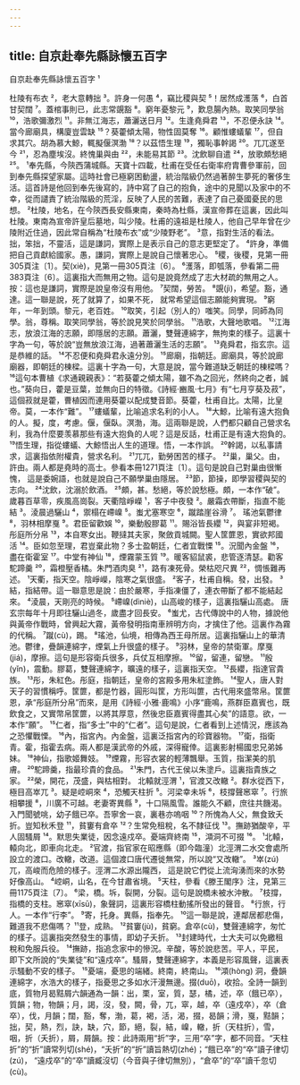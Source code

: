 ```yaml
---
---
---
```

title: 自京赴奉先縣詠懷五百字
---




自京赴奉先縣詠懷五百字 ¹

杜陵有布衣 ²，老大意轉拙 ³。許身一何愚 ⁴，竊比稷與契 ⁵！居然成濩落 ⁶，白首甘契闊 ⁷。蓋棺事則已，此志常覬豁 ⁸。窮年憂黎元 ⁹，歎息腸內熱。取笑同學翁 ¹⁰，浩歌彌激烈 ¹¹。非無江海志，蕭灑送日月 ¹²。生逢堯舜君 ¹³，不忍便永訣 ¹⁴。當今廊廟具，構廈豈雲缺 ¹⁵？葵藿傾太陽，物性固莫奪 ¹⁶。顧惟螻蟻輩 ¹⁷，但自求其穴。胡為慕大鯨，輒擬偃溟渤 ¹⁸？以茲悟生理 ¹⁹，獨恥事幹謁 ²⁰。兀兀遂至今 ²¹，忍為塵埃沒。終愧巢與由 ²²，未能易其節 ²³。沈飲聊自遣 ²⁴，放歌頗愁絕 ²⁵。 ¹奉先縣，今陝西蒲城縣。天寶十四載，杜甫在受任右衛率府胄曹參軍前，回到奉先縣探望家屬。這時社會已極窮困動盪，統治階級仍然過著醉生夢死的奢侈生活。這首詩是他回到奉先後寫的，詩中寫了自己的抱負，途中的見聞以及家中的不幸，從而譴責了統治階級的荒淫，反映了人民的苦難，表達了自己憂國憂民的思想。 ²杜陵，地名，在今陝西長安縣東南，秦時為杜縣，漢宣帝葬在這裏，因此叫杜陵。東南為宣帝許皇后墓地，叫少陵。杜甫的遠祖是杜陵人，他自己早年曾在少陵附近住過，因此常自稱為“杜陵布衣”或“少陵野老”。 ³意，指對生活的看法。拙，笨拙，不靈活，這是謙詞，實際上是表示自己的意志更堅定了。 ⁴許身，準備把自己貢獻給國家。愚，謙詞，實際上是說自己懷著忠心。 ⁵稷，後稷，見第一冊305頁注〔1〕。契(xiè)，見第一冊305頁注〔6〕。 ⁶濩落，即瓠落，參看第二冊383頁注〔6〕。這裏指大而無用之物。這句是說竟然成了志大材疏的無用之人。按：這也是謙詞，實際是說皇帝沒有用他。 ⁷契闊，勞苦。 ⁸覬(jì)，希望。豁，通達。這一聯是說，死了就算了，如果不死， 就常希望這個志願能夠實現。 ⁹窮年，一年到頭。黎元，老百姓。 ¹⁰取笑，引起（別人的）嗤笑。同學，同師為同學。翁，尊稱。取笑同學翁，等於說見笑於同學翁。 ¹¹浩歌，大聲地歌唱。 ¹²江海志，放浪江海的志願，即隱居的志願。蕭灑，雙聲連綿字，無拘束的樣子。這裏十字為一句，等於說“豈無放浪江海，過著蕭灑生活的志願”。 ¹³堯舜君，指玄宗。這是恭維的話。 ¹⁴不忍便和堯舜君永遠分別。 ¹⁵廊廟，指朝廷。廊廟具，等於說廊廟器，即朝廷的棟樑。這裏十字為一句，大意是說，當今難道缺乏朝廷的棟樑嗎？ ¹⁶這句本曹植《求通親親表》：“若葵藿之傾太陽，雖不為之回光，然終向之者，誠也。”葵向日，藿是豆葉，並無向日的特徵。《詩經·豳風·七月》有“七月亨葵及菽”，這個菽就是藿，曹植因而連用葵藿以配成雙音節。葵藿，杜甫自比。太陽，比皇帝。莫，一本作“難”。 ¹⁷螻蟻輩，比喻追求名利的小人。 ¹⁸大鯨，比喻有遠大抱負的人。擬，度，考慮。偃，偃臥。溟渤，海。這兩聯是說，人們都只顧自己營求名利，我為什麼要羡慕那些有遠大抱負的人呢？這是反話，杜甫正是有遠大抱負的。 ¹⁹悟生理，指從螻蟻、大鯨悟出人生的道理。悟，一本作誤。 ²⁰幹謁，以私事請求，這裏指依附權貴，營求名利。 ²¹兀兀，勤勞困苦的樣子。 ²²巢，巢父。由，許由。兩人都是堯時的高士。參看本冊1271頁注〔1〕。這句是說自己對巢由很慚愧， 這是委婉語，也就是說自己不願學巢由隱居。 ²³節，節操，即學習稷與契的志向。 ²⁴沈飲，沈溺於飲酒。 ²⁵頗，甚。愁絕，等於說愁極。頗，一本作“破”。 歲暮百草零，疾風高崗裂。天衢陰崢嶸 ¹，客子中夜發 ²。嚴霜衣帶斷，指直不能結 ³。淩晨過驪山 ⁴，禦榻在嵽嵲 ⁵。蚩尤塞寒空 ⁶，蹴踏崖谷滑 ⁷。 瑤池氣鬱律 ⁸，羽林相摩戛 ⁹。君臣留歡娛 ¹⁰，樂動殷膠葛 ¹¹。賜浴皆長纓 ¹²，與宴非短褐。彤庭所分帛 ¹³，本自寒女出。鞭撻其夫家，聚斂貢城闕。聖人筐篚恩，實欲邦國活 ¹⁴。臣如忽至理，君豈棄此物？多士盈朝廷，仁者宜戰慄 ¹⁵。況聞內金盤 ¹⁶，盡在衛霍室 ¹⁷。中堂有神仙 ¹⁸，煙霧蒙玉質 ¹⁹。暖客貂鼠裘，悲管逐清瑟。勸客駝蹄羹 ²⁰，霜橙壓香橘。朱門酒肉臭 ²¹，路有凍死骨。榮枯咫尺異 ²²，惆悵難再述。 ¹天衢，指天空。陰崢嶸，陰寒之氣很盛。 ²客子，杜甫自稱。發，出發。 ³結，指結帶。這一聯意思是說：由於嚴寒，手指凍僵了，連衣帶斷了都不能結起來。 ⁴淩晨，天剛亮的時候。 ⁵嵽嵲(dìniè)，山高峻的樣子，這裏指驪山高處。 唐玄宗每年十月即往驪山過冬，歲盡才回長安。 ⁶蚩尤，古代傳說中的人物，據說他與黃帝作戰時，曾興起大霧，黃帝發明指南車辨明方向，才擒住了他。這裏作為霧的代稱。 ⁷蹴(cù)，踢。 ⁸瑤池，仙境，相傳為西王母所居。這裏指驪山上的華清池。鬱律，疊韻連綿字，煙氣上升很盛的樣子。 ⁹羽林，皇帝的禁衛軍。摩戛(jiá)，摩擦。這句是形容衛兵很多，兵仗互相摩擦。 ¹⁰留，留連，留戀。 ¹¹殷(yǐn)，震動。膠葛，雙聲連綿字，曠遠的樣子，這裏指天空。 ¹²長纓，指達官貴族。 ¹³彤，朱紅色。彤庭，指朝廷，皇帝的宮殿多用朱紅塗飾。 ¹⁴聖人，唐人對天子的習慣稱呼。筐篚，都是竹器，圓形叫筐，方形叫篚，古代用來盛幣帛。筐篚恩，承“彤庭所分帛”而來，是用《詩經·小雅·鹿鳴》小序“鹿鳴，燕群臣嘉賓也，既飲食之，又實幣帛筐篚，以將其厚意，然後忠臣嘉賓得盡其心矣”的語意。欲，一本作“願”。 ¹⁵仁者，指“多士”中的“仁者”。這句是說，仁者看到上述情況，應該為之恐懼戰慄。 ¹⁶內，指宮內。內金盤，這裏泛指宮內的珍寶器物。 ¹⁷衛，指衛青。霍，指霍去病。兩人都是漢武帝的外戚，深得寵倖。這裏影射楊國忠兄弟姊妹。 ¹⁸神仙，指歌姬舞妓。 ¹⁹煙霧，形容衣裳的輕薄飄舉。玉質，指潔美的肌膚。 ²⁰駝蹄羹，指最珍貴的食品。 ²¹朱門，古代王侯以朱塗戶。這裏指貴族之家。 ²²榮，開花，茂盛，與枯相對。 北轅就涇渭 ¹，官渡又改轍 ²。群水從西下，極目高崒兀 ³。疑是崆峒來 ⁴，恐觸天柱折 ⁵。河梁幸未坼 ⁶，枝撐聲窸窣 ⁷。行旅相攀援 ⁸，川廣不可越。老妻寄異縣 ⁹，十口隔風雪。誰能久不顧，庶往共饑渴。入門聞號咷，幼子餓已卒。吾寧舍一哀，裏巷亦嗚咽 ¹⁰？所愧為人父，無食致夭折。豈知秋禾登 ¹¹，貧窶有倉卒 ¹²？生常免租稅，名不隸征伐 ¹³。撫跡猶酸辛，平人固騷屑 ¹⁴。默思失業徒，因念遠戍卒。憂端齊終南 ¹⁵，澒洞不可掇 ¹⁶。 ¹北轅，轅向北，即車向北走。 ²官渡，指官家在昭應縣（即今臨潼）北涇渭二水交會處所設立的渡口。改轍，改道。這個渡口唐代遷徙無常，所以說“又改轍”。 ³崒(zú)兀，高峻而危險的樣子。涇渭二水源出隴西， 這是說它們從上流洶湧而來的水勢好像高山。 ⁴崆峒，山名，在今甘肅省境。 ⁵天柱，參看《滕王閣序》注，見第三冊1175頁注〔7〕。 ⁶梁，橋。坼，裂開，分裂。這句是說橋未被水沖散。 ⁷枝撐，指橋的支柱。窸窣(xīsū)，象聲詞，這裏形容橋柱動搖所發出的聲音。 ⁸行旅，行人。一本作“行李”。 ⁹寄，托身。異縣，指奉先。 ¹⁰這一聯是說，連鄰居都悲傷，難道我不悲傷嗎？ ¹¹登，成熟。 ¹²貧窶(jù)，貧窮。倉卒(cù)，雙聲連綿字，匆忙的樣子。這裏指突然發生的事情，即幼子夭折。 ¹³封建時代，士大夫可以免繳租稅和免服兵役。 ¹⁴撫跡，指追念家中的慘況。辛酸，等於說悲苦。平人，平民，即下文所說的“失業徒”和“遠戍卒”。騷屑，雙聲連綿字，本義是形容風聲，這裏表示騷動不安的樣子。 ¹⁵憂端，憂思的端緒。終南，終南山。 ¹⁶澒(hòng) 洞，疊韻連綿字，水浩大的樣子，指憂思之多如水汗漫無邊。掇(duō)，收拾。全詩一韻到底，質物月曷黠屑六韻通為一韻：出，栗，室，質，瑟，橘，述，卒（餓已卒），質韻；物，物韻；月，謁，沒，發，闕，骨，兀，窣，越，卒（遠戍卒），卒（倉卒），伐，月韻；闊，豁，奪，渤，葛，褐，活，渴，掇，曷韻；滑，戛，黠韻；拙，契，熱，烈，訣，缺，穴，節，絕，裂，結，嵲，轍，折（天柱折），雪，咽，折（夭折），屑，屑韻。按：此詩兩用“折”字，三用“卒”字，都不同音。“天柱折”的“折”讀常列切(shé)，“夭折”的“折”讀旨熱切(zhé)；“餓已卒”的“卒”讀子律切(zú)， “遠戍卒”的“卒”讀臧沒切（今音與子律切無別），“倉卒”的“卒”讀千忽切(cù)。